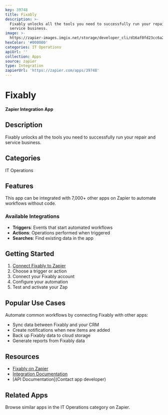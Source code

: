 ```yaml
---
key: 39748
title: Fixably
description: >-
  Fixably unlocks all the tools you need to successfully run your repair and
  service business.
image: >-
  https://zapier-images.imgix.net/storage/developer_cli/d16af0fd23cc6a2929ca185e645a6b86.png?auto=format%2Ccompress&ixlib=python-3.0.0&q=50
hexColor: '#000000'
categories: IT Operations
apiUrl: ''
collection: Apps
source: zapier
type: Integration
zapierUrl: 'https://zapier.com/apps/39748'
---
```

# Fixably

**Zapier Integration App**

## Description

Fixably unlocks all the tools you need to successfully run your repair and service business.

## Categories

IT Operations

## Features

This app can be integrated with 7,000+ other apps on Zapier to automate workflows without code.

### Available Integrations

- **Triggers**: Events that start automated workflows
- **Actions**: Operations performed when triggered
- **Searches**: Find existing data in the app

## Getting Started

1. [Connect Fixably to Zapier](https://zapier.com/apps/39748)
2. Choose a trigger or action
3. Connect your Fixably account
4. Configure your automation
5. Test and activate your Zap

## Popular Use Cases

Automate common workflows by connecting Fixably with other apps:

- Sync data between Fixably and your CRM
- Create notifications when new items are added
- Back up Fixably data to cloud storage
- Generate reports from Fixably data

## Resources

- [Fixably on Zapier](https://zapier.com/apps/39748)
- [Integration Documentation](https://zapier.com/apps/39748/integrations)
- [API Documentation](Contact app developer)

## Related Apps

Browse similar apps in the IT Operations category on Zapier.

